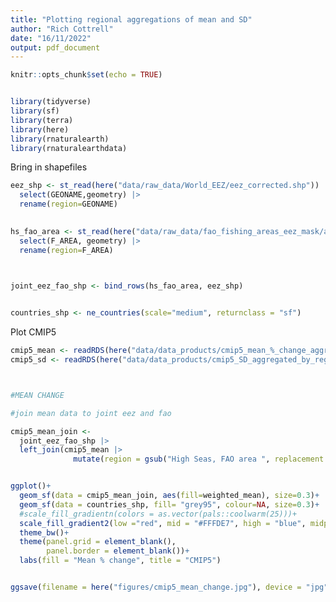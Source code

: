 ```yaml
---
title: "Plotting regional aggregations of mean and SD"
author: "Rich Cottrell"
date: "16/11/2022"
output: pdf_document
---
```


```r
knitr::opts_chunk$set(echo = TRUE)


library(tidyverse)
library(sf)
library(terra)
library(here)
library(rnaturalearth)
library(rnaturalearthdata)

```

Bring in shapefiles
```r

eez_shp <- st_read(here("data/raw_data/World_EEZ/eez_corrected.shp")) |> 
  select(GEONAME,geometry) |> 
  rename(region=GEONAME)
  

hs_fao_area <- st_read(here("data/raw_data/fao_fishing_areas_eez_mask/aggregate_fao_regions_eez_mask.shp")) |> 
  select(F_AREA, geometry) |> 
  rename(region=F_AREA)
  


joint_eez_fao_shp <- bind_rows(hs_fao_area, eez_shp)


countries_shp <- ne_countries(scale="medium", returnclass = "sf")


```


Plot CMIP5
```r

cmip5_mean <- readRDS(here("data/data_products/cmip5_mean_%_change_aggregated_by_region.rds"))
cmip5_sd <- readRDS(here("data/data_products/cmip5_SD_aggregated_by_region.rds"))



#MEAN CHANGE

#join mean data to joint eez and fao 

cmip5_mean_join <- 
  joint_eez_fao_shp |> 
  left_join(cmip5_mean |> 
              mutate(region = gsub("High Seas, FAO area ", replacement = "", region)), by = "region")


ggplot()+
  geom_sf(data = cmip5_mean_join, aes(fill=weighted_mean), size=0.3)+
  geom_sf(data = countries_shp, fill= "grey95", colour=NA, size=0.3)+
  #scale_fill_gradientn(colors = as.vector(pals::coolwarm(25)))+
  scale_fill_gradient2(low ="red", mid = "#FFFDE7", high = "blue", midpoint = 0)+
  theme_bw()+
  theme(panel.grid = element_blank(),
        panel.border = element_blank())+
  labs(fill = "Mean % change", title = "CMIP5")


ggsave(filename = here("figures/cmip5_mean_change.jpg"), device = "jpg", dpi = 600, width = 18, height = 10, units="cm")


```

